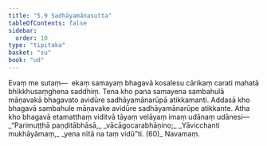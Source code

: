 ```yaml
---
title: "5.9 Sadhāyamānasutta"
tableOfContents: false
sidebar:
  order: 10
type: "tipitaka"
basket: "su"
book: "ud"
---
```



<DynamicBreadcrumb />

<Division number="49" book="ud">

<Paragraph number="445" book="ud">
Evaṃ me sutaṃ—  ekaṃ samayaṃ bhagavā kosalesu cārikaṃ carati mahatā bhikkhusaṃghena saddhiṃ. Tena kho pana samayena sambahulā māṇavakā bhagavato avidūre sadhāyamānarūpā atikkamanti. Addasā kho bhagavā sambahule māṇavake avidūre sadhāyamānarūpe atikkante.
</Paragraph>

<Paragraph number="446" book="ud">
Atha kho bhagavā etamatthaṃ viditvā tāyaṃ velāyaṃ imaṃ udānaṃ udānesi—
</Paragraph>

<Paragraph number="447" type="verses" book="ud">
_“Parimuṭṭhā paṇḍitābhāsā,_  
_vācāgocarabhāṇino;_  
_Yāvicchanti mukhāyāmaṃ,_  
_yena nītā na taṃ vidū”ti. (60)_  


</Paragraph>
</Division>

<Paragraph number="448" type="center" book="ud">
Navamaṃ.
</Paragraph>